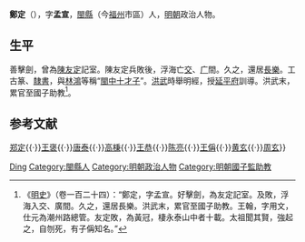 '''鄭定'''（{{bd|?||?||}}），字'''孟宣'''，[[閩縣|閩縣]]（今[[福州|福州]]市區）人，[[明朝|明朝]]政治人物。

== 生平 ==
善擊劍，曾為[[陳友定|陳友定]]記室。陳友定兵敗後，浮海亡[[交州|交]]、[[廣州|广]]間。久之，還居[[長樂|長樂]]。工古篆、[[隸書|隸書]]，與[[林鴻|林鴻]]等稱“[[閩中十才子|閩中十才子]]”。[[洪武|洪武]]時舉明經，授[[延平府|延平府]]訓導。洪武末，累官至國子助教<ref>《[[明史|明史]]》（卷一百二十四）：“鄭定，字孟宣。好擊劍，為友定記室。及敗，浮海入交、廣間。久之，還居長樂。洪武末，累官至國子助教。王翰，字用文，仕元為潮州路總管。友定敗，為黃冠，棲永泰山中者十載。太祖聞其賢，強起之，自刎死，有子偁知名。”</ref>。

== 参考文献 ==
{{wikisource|明史/卷124}}
{{reflist}}

{{并称|[[闽中十才子|闽中十才子]]|[[林鴻|林鴻]]{{·}}[[郑定|郑定]]{{·}}[[王褒_(明朝)|王褒]]{{·}}[[唐泰|唐泰]]{{·}}[[高棅|高棅]]{{·}}[[王恭_(明朝翰林)|王恭]]{{·}}[[陳亮_(閩中十才子)|陈亮]]{{·}}[[王偁|王偁]]{{·}}[[黄玄|黄玄]]{{·}}[[周玄|周玄]]}}

{{Authority control}}
{{DEFAULTSORT:zheng ding}}
[[Category:郑姓|Ding]]
[[Category:閩縣人|Category:閩縣人]]
[[Category:明朝政治人物|Category:明朝政治人物]]
[[Category:明朝國子監助教|Category:明朝國子監助教]]

{{明朝人物小作品}}